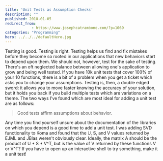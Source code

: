 ```yaml
---
title: 'Unit Tests as Assumption Checks'
description: ""
published: 2018-01-05
redirect_from: 
            - https://www.josephcatrambone.com/?p=1069
categories: "Programming"
hero: ../../../defaultHero.jpg
---
```

Testing is good. Testing is right. Testing helps us find and fix mistakes before they become so rooted in our applications that new behaviors start to depend upon them. We should not, however, test for the sake of testing. There's an oft neglected balance between allowing one's application to grow and being well tested. If you have 10k unit tests that cover 100% of your 10 functions, there is a bit of a problem when you get a ticket which asks you to change your assumptions. Testing is, then, a double edged sword: it allows you to move faster knowing the accuracy of your solution, but it holds you back if you build multiple tests which are variations on a theme. The two ways I've found which are most ideal for adding a unit test are as follows:

> Good tests affirm assumptions about behavior.

Any time you find yourself unsure about the documentation of the libraries on which you depend is a good time to add a unit test. I was adding SVD functionality to Koma and found that the U, S, and V values returned by EJML and JBlas weren't obviously clear. Ideally, the matrix A should be the product of U \* S \* V^T, but is the value of V returned by these functions V or V^T? If you have to open up an interactive shell to try something, make it a unit test!
